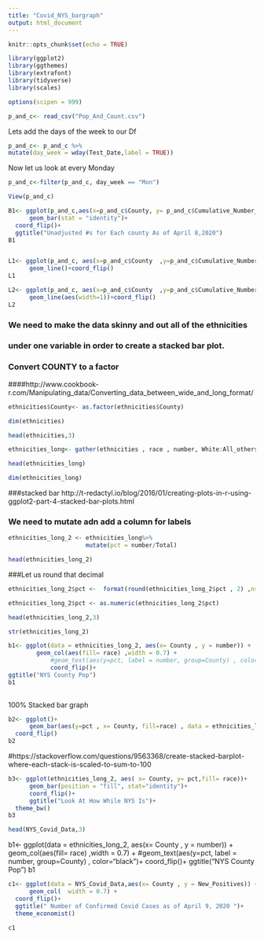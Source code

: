 ```yaml
---
title: "Covid_NYS_bargraph"
output: html_document
---
```


```r
knitr::opts_chunk$set(echo = TRUE)
```
```r
library(ggplot2)
library(ggthemes)
library(extrafont)
library(tidyverse)
library(scales)

```

```r
options(scipen = 999)
```


```r
p_and_c<- read_csv("Pop_And_Count.csv")
```



Lets add the days of the week to our Df
```r
p_and_c<- p_and_c %>%
mutate(day_week = wday(Test_Date,label = TRUE))
```

Now let us look at every Monday
```r
p_and_c<-filter(p_and_c, day_week == "Mon")
```


```r
View(p_and_c)
```

```r
B1<- ggplot(p_and_c,aes(x=p_and_c$County, y= p_and_c$Cumulative_Number_of_Positives))+
      geom_bar(stat = "identity")+
  coord_flip()+
  ggtitle("Unadjusted #s for Each county As of April 8,2020")
B1
```




```r


```

```r
L1<- ggplot(p_and_c, aes(x=p_and_c$County  ,y=p_and_c$Cumulative_Number_of_Positives))+
      geom_line()+coord_flip()
L1
```


```r
L2<- ggplot(p_and_c, aes(x=p_and_c$County  ,y=p_and_c$Cumulative_Number_of_Positives))+
      geom_line(aes(width=1))+coord_flip()
L2
```


### We need to make the data skinny and out all of the ethnicities 
### under one variable in order to create a stacked bar plot.
### Convert COUNTY to a factor
####http://www.cookbook-r.com/Manipulating_data/Converting_data_between_wide_and_long_format/
```r
ethnicities$County<- as.factor(ethnicities$County)
```

```r
dim(ethnicities)
```

```r
head(ethnicities,3)
```

```r
ethnicities_long<- gather(ethnicities , race , number, White:All_others )
```

```r
head(ethnicities_long)
```

```r
dim(ethnicities_long)
```


###stacked bar  http://t-redactyl.io/blog/2016/01/creating-plots-in-r-using-ggplot2-part-4-stacked-bar-plots.html

### We need  to mutate adn add a column for labels
```r
ethnicities_long_2 <- ethnicities_long%>%
                      mutate(pct = number/Total)
```

```r
head(ethnicities_long_2)
```

###Let us round that decimal
```r
ethnicities_long_2$pct <-  format(round(ethnicities_long_2$pct , 2) ,nsmall = 2 )
```

```r
ethnicities_long_2$pct <- as.numeric(ethnicities_long_2$pct)
```


```r
head(ethnicities_long_2,3)
```

```r
str(ethnicities_long_2)
```


```r
b1<- ggplot(data = ethnicities_long_2, aes(x= County , y = number)) +
        geom_col(aes(fill= race) ,width = 0.7) +
            #geom_text(aes(y=pct, label = number, group=County) , color="black")+
            coord_flip()+
ggtitle("NYS County Pop")
b1
       
```


100% Stacked bar graph

```r
b2<- ggplot()+
      geom_bar(aes(y=pct , x= County, fill=race) , data = ethnicities_long_2, stat = "identity")+
  coord_flip()
b2

```


#https://stackoverflow.com/questions/9563368/create-stacked-barplot-where-each-stack-is-scaled-to-sum-to-100


```r
b3<- ggplot(ethnicities_long_2, aes( x= County, y= pct,fill= race))+
      geom_bar(position = "fill", stat="identity")+
      coord_flip()+
      ggtitle("Look At How While NYS Is")+
  theme_bw()
b3
```



```r
head(NYS_Covid_Data,3)
```


b1<- ggplot(data = ethnicities_long_2, aes(x= County , y = number)) +
        geom_col(aes(fill= race) ,width = 0.7) +
            #geom_text(aes(y=pct, label = number, group=County) , color="black")+
            coord_flip()+
ggtitle("NYS County Pop")
b1

```r
c1<- ggplot(data = NYS_Covid_Data,aes(x= County , y = New_Positives)) +
      geom_col(  width = 0.7) +
  coord_flip()+
  ggtitle(" Number of Confirmed Covid Cases as of April 9, 2020 ")+
  theme_economist()

c1
```







